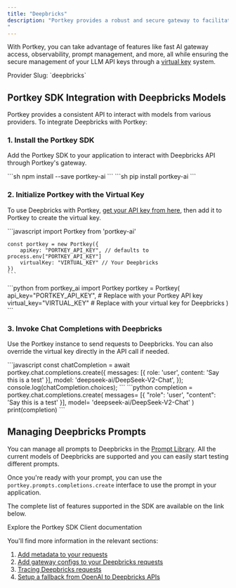 ```yaml
---
title: "Deepbricks"
description: "Portkey provides a robust and secure gateway to facilitate the integration of various Large Language Models (LLMs) into your applications, including [Deepbricks](https://deepbricks.ai/).
"
---
```



With Portkey, you can take advantage of features like fast AI gateway access, observability, prompt management, and more, all while ensuring the secure management of your LLM API keys through a [virtual key](/product/ai-gateway/virtual-keys) system.

<Note>
Provider Slug: `deepbricks`
</Note>

## Portkey SDK Integration with Deepbricks Models

Portkey provides a consistent API to interact with models from various providers. To integrate Deepbricks with Portkey:

### 1. Install the Portkey SDK

Add the Portkey SDK to your application to interact with Deepbricks API through Portkey's gateway.

<Tabs>
  <Tab title="NodeJS">
    ```sh
    npm install --save portkey-ai
    ```
  </Tab>
  <Tab title="Python">
    ```sh
    pip install portkey-ai
    ```
  </Tab>
</Tabs>

### 2. Initialize Portkey with the Virtual Key

To use Deepbricks with Portkey, [get your API key from here](https://deepbricks.ai/pricing), then add it to Portkey to create the virtual key.

<Tabs>
  <Tab title="NodeJS SDK">
    ```javascript
    import Portkey from 'portkey-ai'

    const portkey = new Portkey({
        apiKey: "PORTKEY_API_KEY", // defaults to process.env["PORTKEY_API_KEY"]
        virtualKey: "VIRTUAL_KEY" // Your Deepbricks
    })
    ```
  </Tab>
  <Tab title="Python SDK">
    ```python
    from portkey_ai import Portkey
    portkey = Portkey(
        api_key="PORTKEY_API_KEY",  # Replace with your Portkey API key
        virtual_key="VIRTUAL_KEY"   # Replace with your virtual key for Deepbricks
    )
    ```
  </Tab>
</Tabs>

### 3. Invoke Chat Completions with Deepbricks

Use the Portkey instance to send requests to Deepbricks. You can also override the virtual key directly in the API call if needed.

<Tabs>
  <Tab title="NodeJS SDK">
    ```javascript
    const chatCompletion = await portkey.chat.completions.create({
        messages: [{ role: 'user', content: 'Say this is a test' }],
        model: 'deepseek-ai/DeepSeek-V2-Chat',
    });
    console.log(chatCompletion.choices);
    ```
  </Tab>
  <Tab title="Python SDK">
    ```python
    completion = portkey.chat.completions.create(
        messages= [{ "role": 'user', "content": 'Say this is a test' }],
        model= 'deepseek-ai/DeepSeek-V2-Chat'
    )
    print(completion)
    ```
  </Tab>
</Tabs>

## Managing Deepbricks Prompts

You can manage all prompts to Deepbricks in the [Prompt Library](/product/prompt-library). All the current models of Deepbricks are supported and you can easily start testing different prompts.

Once you're ready with your prompt, you can use the `portkey.prompts.completions.create` interface to use the prompt in your application.

The complete list of features supported in the SDK are available on the link below.

<Card title="Portkey SDK Client" icon="code" href="/api-reference/portkey-sdk-client">
  Explore the Portkey SDK Client documentation
</Card>

You'll find more information in the relevant sections:

1. [Add metadata to your requests](/product/observability/metadata)
2. [Add gateway configs to your Deepbricks requests](/product/ai-gateway/configs)
3. [Tracing Deepbricks requests](/product/observability/traces)
4. [Setup a fallback from OpenAI to Deepbricks APIs](/product/ai-gateway/fallbacks)
